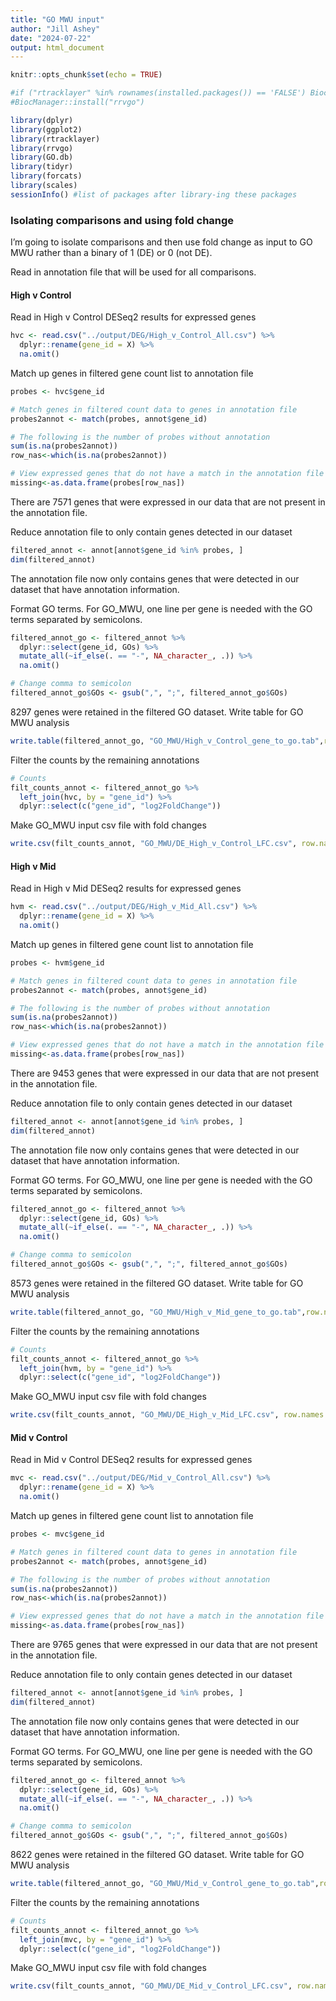 ```yaml
---
title: "GO MWU input"
author: "Jill Ashey"
date: "2024-07-22"
output: html_document
---
```


```r
knitr::opts_chunk$set(echo = TRUE)
```

```r
#if ("rtracklayer" %in% rownames(installed.packages()) == 'FALSE') BiocManager::install("rtracklayer")
#BiocManager::install("rrvgo")

library(dplyr)
library(ggplot2)
library(rtracklayer)
library(rrvgo)
library(GO.db)
library(tidyr)
library(forcats)
library(scales)
sessionInfo() #list of packages after library-ing these packages
```

### Isolating comparisons and using fold change 

I'm going to isolate comparisons and then use fold change as input to GO MWU rather than a binary of 1 (DE) or 0 (not DE). 

Read in annotation file that will be used for all comparisons. 


#### High v Control 

Read in High v Control DESeq2 results for expressed genes 
```r
hvc <- read.csv("../output/DEG/High_v_Control_All.csv") %>%
  dplyr::rename(gene_id = X) %>%
  na.omit() 
```

Match up genes in filtered gene count list to annotation file
```r
probes <- hvc$gene_id

# Match genes in filtered count data to genes in annotation file 
probes2annot <- match(probes, annot$gene_id)

# The following is the number of probes without annotation
sum(is.na(probes2annot))
row_nas<-which(is.na(probes2annot))

# View expressed genes that do not have a match in the annotation file 
missing<-as.data.frame(probes[row_nas])
```

There are 7571 genes that were expressed in our data that are not present in the annotation file. 

Reduce annotation file to only contain genes detected in our dataset
```r
filtered_annot <- annot[annot$gene_id %in% probes, ]
dim(filtered_annot)
```

The annotation file now only contains genes that were detected in our dataset that have annotation information. 

Format GO terms. For GO_MWU, one line per gene is needed with the GO terms separated by semicolons. 
```r
filtered_annot_go <- filtered_annot %>%
  dplyr::select(gene_id, GOs) %>%
  mutate_all(~if_else(. == "-", NA_character_, .)) %>%
  na.omit()

# Change comma to semicolon 
filtered_annot_go$GOs <- gsub(",", ";", filtered_annot_go$GOs)
```

8297 genes were retained in the filtered GO dataset. Write table for GO MWU analysis 
```r
write.table(filtered_annot_go, "GO_MWU/High_v_Control_gene_to_go.tab",row.names = FALSE, sep = "\t", quote = FALSE)
```

Filter the counts by the remaining annotations 
```r
# Counts 
filt_counts_annot <- filtered_annot_go %>%
  left_join(hvc, by = "gene_id") %>%
  dplyr::select(c("gene_id", "log2FoldChange"))
```

Make GO_MWU input csv file with fold changes 
```r
write.csv(filt_counts_annot, "GO_MWU/DE_High_v_Control_LFC.csv", row.names = FALSE, quote = FALSE)
```

#### High v Mid 

Read in High v Mid DESeq2 results for expressed genes 
```r
hvm <- read.csv("../output/DEG/High_v_Mid_All.csv") %>%
  dplyr::rename(gene_id = X) %>%
  na.omit() 
```

Match up genes in filtered gene count list to annotation file
```r
probes <- hvm$gene_id

# Match genes in filtered count data to genes in annotation file 
probes2annot <- match(probes, annot$gene_id)

# The following is the number of probes without annotation
sum(is.na(probes2annot))
row_nas<-which(is.na(probes2annot))

# View expressed genes that do not have a match in the annotation file 
missing<-as.data.frame(probes[row_nas])
```

There are 9453 genes that were expressed in our data that are not present in the annotation file. 

Reduce annotation file to only contain genes detected in our dataset
```r
filtered_annot <- annot[annot$gene_id %in% probes, ]
dim(filtered_annot)
```

The annotation file now only contains genes that were detected in our dataset that have annotation information. 

Format GO terms. For GO_MWU, one line per gene is needed with the GO terms separated by semicolons. 
```r
filtered_annot_go <- filtered_annot %>%
  dplyr::select(gene_id, GOs) %>%
  mutate_all(~if_else(. == "-", NA_character_, .)) %>%
  na.omit()

# Change comma to semicolon 
filtered_annot_go$GOs <- gsub(",", ";", filtered_annot_go$GOs)
```

8573 genes were retained in the filtered GO dataset. Write table for GO MWU analysis 
```r
write.table(filtered_annot_go, "GO_MWU/High_v_Mid_gene_to_go.tab",row.names = FALSE, sep = "\t", quote = FALSE)
```

Filter the counts by the remaining annotations 
```r
# Counts 
filt_counts_annot <- filtered_annot_go %>%
  left_join(hvm, by = "gene_id") %>%
  dplyr::select(c("gene_id", "log2FoldChange"))
```

Make GO_MWU input csv file with fold changes 
```r
write.csv(filt_counts_annot, "GO_MWU/DE_High_v_Mid_LFC.csv", row.names = FALSE, quote = FALSE)
```

#### Mid v Control 

Read in Mid v Control DESeq2 results for expressed genes 
```r
mvc <- read.csv("../output/DEG/Mid_v_Control_All.csv") %>%
  dplyr::rename(gene_id = X) %>%
  na.omit() 
```

Match up genes in filtered gene count list to annotation file
```r
probes <- mvc$gene_id

# Match genes in filtered count data to genes in annotation file 
probes2annot <- match(probes, annot$gene_id)

# The following is the number of probes without annotation
sum(is.na(probes2annot))
row_nas<-which(is.na(probes2annot))

# View expressed genes that do not have a match in the annotation file 
missing<-as.data.frame(probes[row_nas])
```

There are 9765 genes that were expressed in our data that are not present in the annotation file. 

Reduce annotation file to only contain genes detected in our dataset
```r
filtered_annot <- annot[annot$gene_id %in% probes, ]
dim(filtered_annot)
```

The annotation file now only contains genes that were detected in our dataset that have annotation information. 

Format GO terms. For GO_MWU, one line per gene is needed with the GO terms separated by semicolons. 
```r
filtered_annot_go <- filtered_annot %>%
  dplyr::select(gene_id, GOs) %>%
  mutate_all(~if_else(. == "-", NA_character_, .)) %>%
  na.omit()

# Change comma to semicolon 
filtered_annot_go$GOs <- gsub(",", ";", filtered_annot_go$GOs)
```

8622 genes were retained in the filtered GO dataset. Write table for GO MWU analysis 
```r
write.table(filtered_annot_go, "GO_MWU/Mid_v_Control_gene_to_go.tab",row.names = FALSE, sep = "\t", quote = FALSE)
```

Filter the counts by the remaining annotations 
```r
# Counts 
filt_counts_annot <- filtered_annot_go %>%
  left_join(mvc, by = "gene_id") %>%
  dplyr::select(c("gene_id", "log2FoldChange"))
```

Make GO_MWU input csv file with fold changes 
```r
write.csv(filt_counts_annot, "GO_MWU/DE_Mid_v_Control_LFC.csv", row.names = FALSE, quote = FALSE)
```

